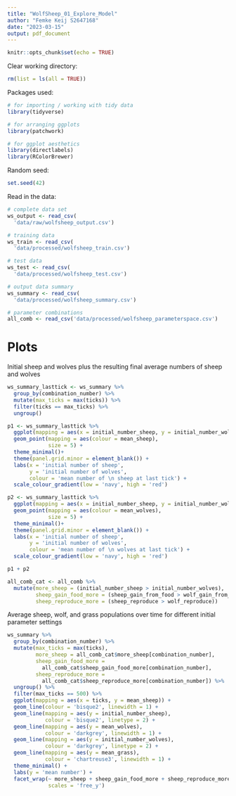 ```yaml
---
title: "WolfSheep_01_Explore_Model"
author: "Femke Keij S2647168"
date: "2023-03-15"
output: pdf_document
---
```


```r
knitr::opts_chunk$set(echo = TRUE)
```

Clear working directory:
```r
rm(list = ls(all = TRUE)) 
```

Packages used:
```r
# for importing / working with tidy data
library(tidyverse)

# for arranging ggplots
library(patchwork)

# for ggplot aesthetics
library(directlabels)
library(RColorBrewer)
```

Random seed:
```r
set.seed(42)
```

Read in the data:
```r
# complete data set
ws_output <- read_csv(
  'data/raw/wolfsheep_output.csv')

# training data
ws_train <- read_csv(
  'data/processed/wolfsheep_train.csv')

# test data
ws_test <- read_csv(
  'data/processed/wolfsheep_test.csv')

# output data summary
ws_summary <- read_csv(
  'data/processed/wolfsheep_summary.csv')

# parameter combinations
all_comb <- read_csv('data/processed/wolfsheep_parameterspace.csv')
```

# Plots
Initial sheep and wolves plus the resulting final average numbers of sheep and wolves
```r
ws_summary_lasttick <- ws_summary %>%
  group_by(combination_number) %>%
  mutate(max_ticks = max(ticks)) %>%
  filter(ticks == max_ticks) %>%
  ungroup()

p1 <- ws_summary_lasttick %>%
  ggplot(mapping = aes(x = initial_number_sheep, y = initial_number_wolves)) +
  geom_point(mapping = aes(colour = mean_sheep),
             size = 5) +
  theme_minimal()+
  theme(panel.grid.minor = element_blank()) +
  labs(x = 'initial number of sheep',
       y = 'initial number of wolves',
       colour = 'mean number of \n sheep at last tick') +
  scale_colour_gradient(low = 'navy', high = 'red')

p2 <- ws_summary_lasttick %>%
  ggplot(mapping = aes(x = initial_number_sheep, y = initial_number_wolves)) +
  geom_point(mapping = aes(colour = mean_wolves),
             size = 5) +
  theme_minimal()+
  theme(panel.grid.minor = element_blank()) +
  labs(x = 'initial number of sheep',
       y = 'initial number of wolves',
       colour = 'mean number of \n wolves at last tick') +
  scale_colour_gradient(low = 'navy', high = 'red')

p1 + p2
```

```r
all_comb_cat <- all_comb %>%
  mutate(more_sheep = (initial_number_sheep > initial_number_wolves),
         sheep_gain_food_more = (sheep_gain_from_food > wolf_gain_from_food),
         sheep_reproduce_more = (sheep_reproduce > wolf_reproduce))
```

Average sheep, wolf, and grass populations over time for different initial parameter settings
```r
ws_summary %>%
  group_by(combination_number) %>%
  mutate(max_ticks = max(ticks),
         more_sheep = all_comb_cat$more_sheep[combination_number],
         sheep_gain_food_more =
           all_comb_cat$sheep_gain_food_more[combination_number],
         sheep_reproduce_more =
           all_comb_cat$sheep_reproduce_more[combination_number]) %>%
  ungroup() %>%
  filter(max_ticks == 500) %>%
  ggplot(mapping = aes(x = ticks, y = mean_sheep)) +
  geom_line(colour = 'bisque2', linewidth = 1) +
  geom_line(mapping = aes(y = initial_number_sheep),
            colour = 'bisque2', linetype = 2) +
  geom_line(mapping = aes(y = mean_wolves),
            colour = 'darkgrey', linewidth = 1) +
  geom_line(mapping = aes(y = initial_number_wolves),
            colour = 'darkgrey', linetype = 2) +
  geom_line(mapping = aes(y = mean_grass),
            colour = 'chartreuse3', linewidth = 1) +
  theme_minimal() +
  labs(y = 'mean number') +
  facet_wrap(~ more_sheep + sheep_gain_food_more + sheep_reproduce_more,
             scales = 'free_y')
```


